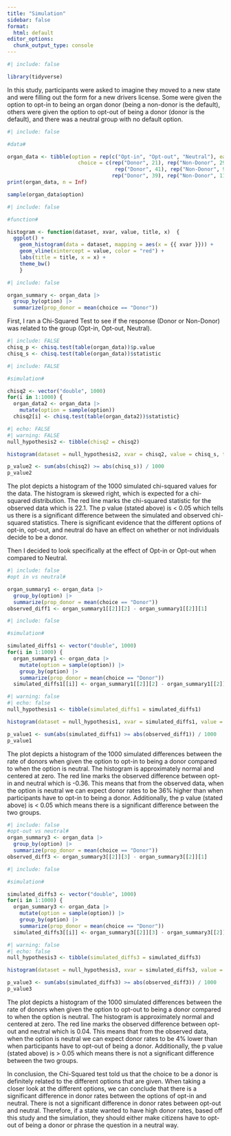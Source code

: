 ```yaml
---
title: "Simulation"
sidebar: false
format:
  html: default
editor_options: 
  chunk_output_type: console
---
```


```r
#| include: false

library(tidyverse)
```

In this study, participants were asked to imagine they moved to a new state and were filling out the form for a new drivers license. Some were given the option to opt-in to being an organ donor (being a non-donor is the default), others were given the option to opt-out of being a donor (donor is the default), and there was a neutral group with no default option.


```r
#| include: false

#data#

organ_data <- tibble(option = rep(c("Opt-in", "Opt-out", "Neutral"), each = 50),
                       choice = c(rep("Donor", 21), rep("Non-Donor", 29), 
                                   rep("Donor", 41), rep("Non-Donor", 9),
                                  rep("Donor", 39), rep("Non-Donor", 11)))
print(organ_data, n = Inf)

sample(organ_data$option)
```




```r
#| include: false

#function#

histogram <- function(dataset, xvar, value, title, x)  {
  ggplot() +
    geom_histogram(data = dataset, mapping = aes(x = {{ xvar }})) +
    geom_vline(xintercept = value, color = "red") +
    labs(title = title, x = x) +
    theme_bw()
    }
```

```r
#| include: false

organ_summary <- organ_data |>
  group_by(option) |>
  summarize(prop_donor = mean(choice == "Donor"))
```

First, I ran a Chi-Squared Test to see if the response (Donor or Non-Donor) was related to the group (Opt-in, Opt-out, Neutral).

```r
#| include: FALSE
chisq_p <- chisq.test(table(organ_data))$p.value
chisq_s <- chisq.test(table(organ_data))$statistic
```

```r
#| include: FALSE

#simulation#

chisq2 <- vector("double", 1000)
for(i in 1:1000) {
  organ_data2 <- organ_data |>
    mutate(option = sample(option)) 
  chisq2[i] <- chisq.test(table(organ_data2))$statistic}
```

```r
#| echo: FALSE
#| warning: FALSE
null_hypothesis2 <- tibble(chisq2 = chisq2)

histogram(dataset = null_hypothesis2, xvar = chisq2, value = chisq_s, title = "Simulated Chi-Squared Test Statistics", x = "Chi-Squared Values")

p_value2 <- sum(abs(chisq2) >= abs(chisq_s)) / 1000
p_value2
```

The plot depicts a histogram of the 1000 simulated chi-squared values for the data. The histogram is skewed right, which is expected for a chi-squared distribution. The red line marks the chi-squared statistic for the observed data which is 22.1. The p value (stated above) is < 0.05 which tells us there is a significant difference between the simulated and observed chi-squared statistics. There is significant evidence that the different options of opt-in, opt-out, and neutral do have an effect on whether or not individuals decide to be a donor.


Then I decided to look specifically at the effect of Opt-in or Opt-out when compared to Neutral.

```r
#| include: false 
#opt in vs neutral#

organ_summary1 <- organ_data |>
  group_by(option) |>
  summarize(prop_donor = mean(choice == "Donor"))
observed_diff1 <- organ_summary1[[2]][2] - organ_summary1[[2]][1]

```

```r
#| include: false

#simulation#

simulated_diffs1 <- vector("double", 1000)
for(i in 1:1000) {
  organ_summary1 <- organ_data |>
    mutate(option = sample(option)) |>
    group_by(option) |>
    summarize(prop_donor = mean(choice == "Donor"))
  simulated_diffs1[[i]] <- organ_summary1[[2]][2] - organ_summary1[[2]][1]}
```

```r
#| warning: false
#| echo: false
null_hypothesis1 <- tibble(simulated_diffs1 = simulated_diffs1)

histogram(dataset = null_hypothesis1, xvar = simulated_diffs1, value = observed_diff1, title = "Simulated Differences in Donor Rates Between Opt-in and Neutral", x = "Simulated Differences (Opt-in - Neutral)")

p_value1 <- sum(abs(simulated_diffs1) >= abs(observed_diff1)) / 1000
p_value1
```

The plot depicts a histogram of the 1000 simulated differences between the rate of donors when given the option to opt-in to being a donor compared to when the option is neutral. The histogram is approximately normal and centered at zero. The red line marks the observed difference between opt-in and neutral which is -0.36. This means that from the observed data, when the option is neutral we can expect donor rates to be 36% higher than when participants have to opt-in to being a donor. Additionally, the p value (stated above) is < 0.05 which means there is a significant difference between the two groups.

```r
#| include: false
#opt-out vs neutral#
organ_summary3 <- organ_data |>
  group_by(option) |>
  summarize(prop_donor = mean(choice == "Donor"))
observed_diff3 <- organ_summary3[[2]][3] - organ_summary3[[2]][1]
```

```r
#| include: false

#simulation#

simulated_diffs3 <- vector("double", 1000)
for(i in 1:1000) {
  organ_summary3 <- organ_data |>
    mutate(option = sample(option)) |>
    group_by(option) |>
    summarize(prop_donor = mean(choice == "Donor"))
  simulated_diffs3[[i]] <- organ_summary3[[2]][3] - organ_summary3[[2]][1]}
```

```r
#| warning: false
#| echo: false
null_hypothesis3 <- tibble(simulated_diffs3 = simulated_diffs3)

histogram(dataset = null_hypothesis3, xvar = simulated_diffs3, value = observed_diff3, title = "Simulated Differences in Donor Rates Between Opt-out and Neutral", x = "Simulated Differences (Opt-out - Neutral)")

p_value3 <- sum(abs(simulated_diffs3) >= abs(observed_diff3)) / 1000
p_value3
```

The plot depicts a histogram of the 1000 simulated differences between the rate of donors when given the option to opt-out to being a donor compared to when the option is neutral. The histogram is approximately normal and centered at zero. The red line marks the observed difference between opt-out and neutral which is 0.04. This means that from the observed data, when the option is neutral we can expect donor rates to be 4% lower than when participants have to opt-out of being a donor. Additionally, the p value (stated above) is > 0.05 which means there is not a significant difference between the two groups.



In conclusion, the Chi-Squared test told us that the choice to be a donor is definitely related to the different options that are given. When taking a closer look at the different options, we can conclude that there is a significant difference in donor rates between the options of opt-in and neutral. There is not a significant difference in donor rates between opt-out and neutral. Therefore, if a state wanted to have high donor rates, based off this study and the simulation, they should either make citizens have to opt-out of being a donor or phrase the question in a neutral way.

